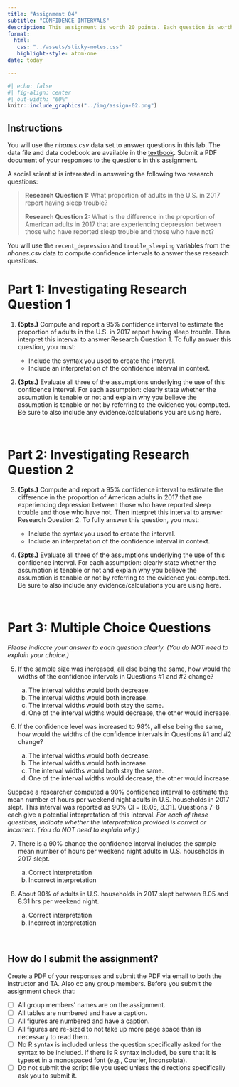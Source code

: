 ```yaml
---
title: "Assignment 04"
subtitle: "CONFIDENCE INTERVALS"
description: This assignment is worth 20 points. Each question is worth 1 point unless otherwise noted. <br /><br /> *Copyright EPSY 5261, 2023*
format:
  html:
   css: "../assets/sticky-notes.css"
   highlight-style: atom-one
date: today

---
```




```r
#| echo: false
#| fig-align: center
#| out-width: "60%"
knitr::include_graphics("../img/assign-02.png")
```

## Instructions

You will use the *nhanes.csv* data set to answer questions in this lab. The data file and data codebook are available in the [textbook](https://zief0002.github.io/epsy-5261/09-00-data-codebooks.html). Submit a PDF document of your responses to the questions in this assignment. 

A social scientist is interested in answering the following two research questions:

> **Research Question 1:** What proportion of adults in the U.S. in 2017 report having sleep trouble?
>
> **Research Question 2:** What is the difference in the proportion of American adults in 2017 that are experiencing depression between those who have reported sleep trouble and those who have not?

You will use the `recent_depression` and `trouble_sleeping` variables from the *nhanes.csv* data to compute confidence intervals to answer these research questions.



# Part 1: Investigating Research Question 1

1. **(5pts.)** Compute and report a 95% confidence interval to estimate the proportion of adults in the U.S. in 2017 report having sleep trouble. Then interpret this interval to answer Research Question 1. To fully answer this question, you must:

    + Include the syntax you used to create the interval.
    + Include an interpretation of the confidence interval in context.
 

2. **(3pts.)** Evaluate all three of the assumptions underlying the use of this confidence interval. For each assumption: clearly state whether the assumption is tenable or not and explain why you believe the assumption is tenable or not by referring to the evidence you computed. Be sure to also include any evidence/calculations you are using here. 

<br />


# Part 2: Investigating Research Question 2

3. **(5pts.)** Compute and report a 95% confidence interval to estimate the difference in the proportion of American adults in 2017 that are experiencing depression between those who have reported sleep trouble and those who have not. Then interpret this interval to answer Research Question 2. To fully answer this question, you must:

    + Include the syntax you used to create the interval.
    + Include an interpretation of the confidence interval in context.



4. **(3pts.)** Evaluate all three of the assumptions underlying the use of this confidence interval. For each assumption: clearly state whether the assumption is tenable or not and explain why you believe the assumption is tenable or not by referring to the evidence you computed. Be sure to also include any evidence/calculations you are using here.

<br />


# Part 3: Multiple Choice Questions

*Please indicate your answer to each question clearly. (You do NOT need to explain your choice.)*


5. If the sample size was increased, all else being the same, how would the widths of the confidence intervals in Questions \#1 and \#2 change?

    a. The interval widths would both decrease.
    b. The interval widths would both increase.
    c. The interval widths would both stay the same.
    d. One of the interval widths would decrease, the other would increase.
 

6. If the confidence level was increased to 98%, all else being the same, how would the widths of the confidence intervals in Questions \#1 and \#2 change?

    a. The interval widths would both decrease.
    b. The interval widths would both increase.
    c. The interval widths would both stay the same.
    d. One of the interval widths would decrease, the other would increase.


Suppose a researcher computed a 90% confidence interval to estimate the mean number of hours per weekend night adults in U.S. households in 2017 slept. This interval was reported as 90% CI = [8.05, 8.31]. Questions 7--8 each give a potential interpretation of this interval. *For each of these questions, indicate whether the interpretation provided is correct or incorrect. (You do NOT need to explain why.)*

7. There is a 90% chance the confidence interval includes the sample mean number of hours per weekend night adults in U.S. households in 2017 slept. 

    a. Correct interpretation
    b. Incorrect interpretation

8. About 90% of adults in U.S. households in 2017 slept between 8.05 and 8.31 hrs per weekend night.

    a. Correct interpretation
    b. Incorrect interpretation

<br />



## How do I submit the assignment?

Create a PDF of your responses and submit the PDF via email to both the instructor and TA. Also cc any group members. Before you submit the assignment check that:

- [ ] All group members' names are on the assignment.
- [ ] All tables are numbered and have a caption.
- [ ] All figures are numbered and have a caption.
- [ ] All figures are re-sized to not take up more page space than is necessary to read them.
- [ ] No R syntax is included unless the question specifically asked for the syntax to be included. If there is R syntax included, be sure that it is typeset in a monospaced font (e.g., Courier, Inconsolata).
- [ ] Do not submit the script file you used unless the directions specifically ask you to submit it.


<br />


    
    
